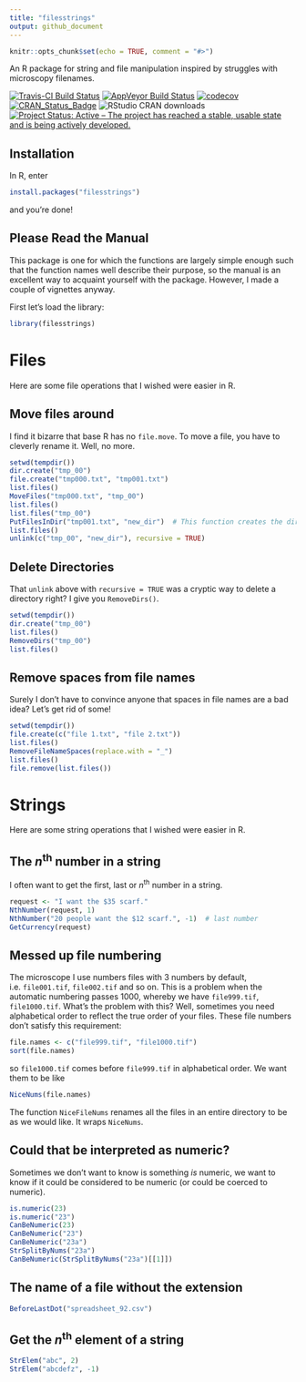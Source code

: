 ```yaml
---
title: "filesstrings"
output: github_document
---
```


```r
knitr::opts_chunk$set(echo = TRUE, comment = "#>")
```

An R package for string and file manipulation inspired by struggles with microscopy filenames.

[![Travis-CI Build Status](https://travis-ci.org/rorynolan/filesstrings.svg?branch=master)](https://travis-ci.org/rorynolan/filesstrings)
[![AppVeyor Build Status](https://ci.appveyor.com/api/projects/status/github/rorynolan/filesstrings?branch=master&svg=true)](https://ci.appveyor.com/project/rorynolan/filesstrings)
[![codecov](https://codecov.io/gh/rorynolan/filesstrings/branch/master/graph/badge.svg)](https://codecov.io/gh/rorynolan/filesstrings)
[![CRAN_Status_Badge](http://www.r-pkg.org/badges/version/filesstrings)](https://cran.r-project.org/package=filesstrings)
![RStudio CRAN downloads](http://cranlogs.r-pkg.org/badges/grand-total/filesstrings)
[![Project Status: Active – The project has reached a stable, usable state and is being actively developed.](http://www.repostatus.org/badges/latest/active.svg)](http://www.repostatus.org/#active)

## Installation
In R, enter
```r
install.packages("filesstrings")
```
and you're done!

## Please Read the Manual
This package is one for which the functions are largely simple enough such that the function names well describe their purpose, so the manual is an excellent way to acquaint yourself with the package. However, I made a couple of vignettes anyway.

First let's load the library: 
```r
library(filesstrings)
```

# Files

Here are some file operations that I wished were easier in R.

## Move files around
I find it bizarre that base R has no `file.move`. To move a file, you have to cleverly rename it. Well, no more.
```r
setwd(tempdir())
dir.create("tmp_00")
file.create("tmp000.txt", "tmp001.txt")
list.files()
MoveFiles("tmp000.txt", "tmp_00")
list.files()
list.files("tmp_00")
PutFilesInDir("tmp001.txt", "new_dir")  # This function creates the directory new_dir and then puts the files in the first argument in there
list.files()
unlink(c("tmp_00", "new_dir"), recursive = TRUE)
```

## Delete Directories
That `unlink` above with `recursive = TRUE` was a cryptic way to delete a directory right? I give you `RemoveDirs()`.
```r
setwd(tempdir())
dir.create("tmp_00")
list.files()
RemoveDirs("tmp_00")
list.files()
```

## Remove spaces from file names
Surely I don't have to convince anyone that spaces in file names are a bad idea? Let's get rid of some!
```r
setwd(tempdir())
file.create(c("file 1.txt", "file 2.txt"))
list.files()
RemoveFileNameSpaces(replace.with = "_")
list.files()
file.remove(list.files())
```

# Strings

Here are some string operations that I wished were easier in R.

## The *n*^th^ number in a string
I often want to get the first, last or *n*^th^ number in a string.
```r
request <- "I want the $35 scarf."
NthNumber(request, 1)
NthNumber("20 people want the $12 scarf.", -1)  # last number
GetCurrency(request)
```

## Messed up file numbering
The microscope I use numbers files with 3 numbers by default, i.e. `file001.tif`, `file002.tif` and so on. This is a problem when the automatic numbering passes 1000, whereby we have `file999.tif`, `file1000.tif`. What's the problem with this? Well, sometimes you need alphabetical order to reflect the true order of your files. These file numbers don't satisfy this requirement:
```r
file.names <- c("file999.tif", "file1000.tif")
sort(file.names)
```
so `file1000.tif` comes before `file999.tif` in alphabetical order. We want them to be like
```r
NiceNums(file.names)
```
The function `NiceFileNums` renames all the files in an entire directory to be as we would like. It wraps `NiceNums`.

## Could that be interpreted as numeric?
Sometimes we don't want to know is something *is* numeric, we want to know if it could be considered to be numeric (or could be coerced to numeric).
```r
is.numeric(23)
is.numeric("23")
CanBeNumeric(23)
CanBeNumeric("23")
CanBeNumeric("23a")
StrSplitByNums("23a")
CanBeNumeric(StrSplitByNums("23a")[[1]])
```

## The name of a file without the extension
```r
BeforeLastDot("spreadsheet_92.csv")
```

## Get the *n*^th^ element of a string
```r
StrElem("abc", 2)
StrElem("abcdefz", -1)
```
